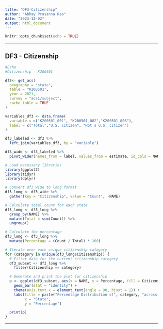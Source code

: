 ```yaml
---
title: "DF3-Citizenship"
author: "Abhay Prasanna Rao"
date: "2023-12-02"
output: html_document
---
```


```r
knitr::opts_chunk$set(echo = TRUE)
```

------------------------------------------------------------------------

## DF3 - Citizenship

```r
#Esha
#Citizenship - K200501

df3<- get_acs(
  geography = "state", 
  table = "K200501", 
  year = 2021, 
  survey = "acs1/subject", 
  cache_table = TRUE
)

variables_df3 <- data.frame(
  variable = c("K200501_001", "K200501_002","K200501_003"),  
  label = c("Total","U.S. citizen", "Not a U.S. citizen")  
)

df3_labeled <- df3 %>%
  left_join(variables_df3, by = "variable")

df3_wide <- df3_labeled %>%
  pivot_wider(names_from = label, values_from = estimate, id_cols = NAME)

# Load necessary libraries
library(ggplot2)
library(tidyr)
library(dplyr)

# Convert df3_wide to long format
df3_long <- df3_wide %>%
  gather(key = "Citizenship", value = "Count", -NAME)

# Calculate total count for each state
df3_long <- df3_long %>%
  group_by(NAME) %>%
  mutate(Total = sum(Count)) %>%
  ungroup()

# Calculate the percentage
df3_long <- df3_long %>%
  mutate(Percentage = (Count / Total) * 100)

# Iterate over each unique citizenship category
for (category in unique(df3_long$Citizenship)) {
  # Filter data for the current citizenship category
  df3_subset <- df3_long %>% 
    filter(Citizenship == category)

  # Generate and print the plot for citizenship
  p <- ggplot(df3_subset, aes(x = NAME, y = Percentage, fill = Citizenship)) +
    geom_bar(stat = "identity") +
    theme(axis.text.x = element_text(angle = 90, hjust = 1)) +
    labs(title = paste("Percentage Distribution of", category, "across States"), 
         x = "State", 
         y = "Percentage")

  print(p)
}


```

------------------------------------------------------------------------